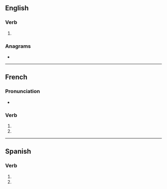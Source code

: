{{also|refilés}}
==English==

===Verb===
{{head|en|verb form}}

# {{en-third-person singular of|refile}}

===Anagrams===
* {{anagrams|en|a=eefilrs|Leifers|e-filers|eirself|reflies|relfies|reliefs|relifes}}

----

==French==

===Pronunciation===
* {{homophones|fr|refile|refilent}}

===Verb===
{{head|fr|verb form}}

# {{inflection of|fr|refiler||2|s|pres|indc}}
# {{inflection of|fr|refiler||2|s|pres|subj}}

----

==Spanish==

===Verb===
{{head|es|verb form}}

# {{es-verb form of|refilar|ending=-ar|mood=subjunctive|tense=present|number=s|person=2|formal=n}}
# {{es-verb form of|refilar|ending=-ar|mood=imperative|number=s|person=2|formal=n|sense=negative}}
